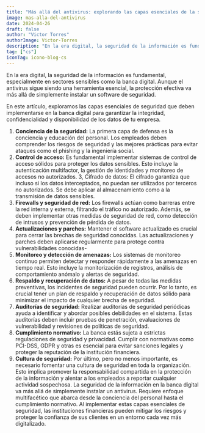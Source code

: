 ```yaml
---
title: "Más allá del antivirus: explorando las capas esenciales de la seguridad de la información en la banca digital"
image: mas-alla-del-antivirus
date: 2024-04-26
draft: false
author: "Victor Torres"
authorImage: Victor-Torres
description: "En la era digital, la seguridad de la información es fundamental, especialmente en sectores sensibles como la banca digital. Aunque el antivirus sigue siendo una herramienta esencial, la protección efectiva va más allá de simplemente instalar un software de seguridad."
tag: ["cs"]
iconTag: icono-blog-cs
---
```


En la era digital, la seguridad de la información es fundamental, especialmente en sectores sensibles como la banca digital. Aunque el antivirus sigue siendo una herramienta esencial, la protección efectiva va más allá de simplemente instalar un software de seguridad.

En este artículo, exploramos las capas esenciales de seguridad que deben implementarse en la banca digital para garantizar la integridad, confidencialidad y disponibilidad de los datos de tu empresa.

1. **Conciencia de la seguridad:** La primera capa de defensa es la conciencia y educación del personal. Los empleados deben comprender los riesgos de seguridad y las mejores prácticas para evitar ataques como el phishing y la ingeniería social.
2. **Control de acceso:** Es fundamental implementar sistemas de control de acceso sólidos para proteger los datos sensibles. Esto incluye la autenticación multifactor, la gestión de identidades y monitoreo de accesos no autorizados.
   3, Cifrado de datos: El cifrado garantiza que incluso si los datos interceptados, no puedan ser utilizados por terceros no autorizados. Se debe aplicar al almacenamiento como a la transmisión de datos sensibles.
3. **Firewalls y seguridad de red:** Los firewalls actúan como barreras entre la red interna y externa, filtrando el tráfico no autorizado. Además, se deben implementar otras medidas de seguridad de red, como detección de intrusos y prevención de pérdida de datos.
4. **Actualizaciones y parches:** Mantener el software actualizado es crucial para cerrar las brechas de seguridad conocidas. Las actualizaciones y parches deben aplicarse regularmente para protege contra vulnerabilidades conocidas-
5. **Monitoreo y detección de amenazas:** Los sistemas de monitoreo continuo permiten detectar y responder rápidamente a las amenazas en tiempo real. Esto incluye la monitorización de registros, análisis de comportamiento anómalo y alertas de seguridad.
6. **Respaldo y recuperación de datos:** A pesar de todas las medidas preventivas, los incidentes de seguridad pueden ocurrir. Por lo tanto, es crucial tener un plan de respaldo y recuperación de datos sólido para minimizar el impacto de cualquier brecha de seguridad.
7. **Auditorías de seguridad:** Realizar auditorías de seguridad periódicas ayuda a identificar y abordar posibles debilidades en el sistema. Estas auditorías deben incluir pruebas de penetración, evaluaciones de vulnerabilidad y revisiones de políticas de seguridad.
8. **Cumplimiento normativo:** La banca estás sujeta a estrictas regulaciones de seguridad y privacidad. Cumplir con normativas como PCI-DSS, GDPR y otras es esencial para evitar sanciones legales y proteger la reputación de la institución financiera.
9. **Cultura de seguridad:** Por último, pero no menos importante, es necesario fomentar una cultura de seguridad en toda la organización. Esto implica promover la responsabilidad compartida en la protección de la información y alentar a los empleados a reportar cualquier actividad sospechosa.
   La seguridad de la información en la banca digital va más allá de simplemente instalar un antivirus. Requiere enfoque multifacético que abarca desde la conciencia del personal hasta el cumplimiento normativo. Al implementar estas capas esenciales de seguridad, las instituciones financieras pueden mitigar los riesgos y proteger la confianza de sus clientes en un entorno cada vez más digitalizado.

